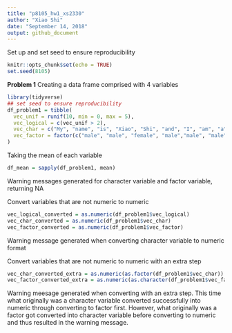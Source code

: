 ```yaml
---
title: "p8105_hw1_xs2330"
author: "Xiao Shi"
date: "September 14, 2018"
output: github_document
---
```

Set up and set seed to ensure reproducibility

```r
knitr::opts_chunk$set(echo = TRUE)
set.seed(8105)
```
**Problem 1**
Creating a data frame comprised with 4 variables
```r
library(tidyverse)
## set seed to ensure reproducibility
df_problem1 = tibble(
  vec_unif = runif(10, min = 0, max = 5),
  vec_logical = c(vec_unif > 2),
  vec_char = c("My", "name", "is", "Xiao", "Shi", "and", "I", "am", "a", "sailor"),
  vec_factor = factor(c("male", "male", "female", "male","male", "male", "male", "female","male", "male"))
)
```

Taking the mean of each variable
```r
df_mean = sapply(df_problem1, mean)
```
Warning messages generated for character variable and factor variable, returning NA

Convert variables that are not numeric to numeric
```r
vec_logical_converted = as.numeric(df_problem1$vec_logical)
vec_char_converted = as.numeric(df_problem1$vec_char)
vec_factor_converted = as.numeric(df_problem1$vec_factor)
```
Warning message generated when converting character variable to numeric format

Convert variables that are not numeric to numeric with an extra step
```r
vec_char_converted_extra = as.numeric(as.factor(df_problem1$vec_char))
vec_factor_converted_extra = as.numeric(as.character(df_problem1$vec_factor))
```
Warning meesage generated when converting with an extra step. This time what originally was a character variable converted successfully into numeric through converting to factor first. However, what originally was a factor got converted into character variable before converting to numeric and thus resulted in the warning message.


